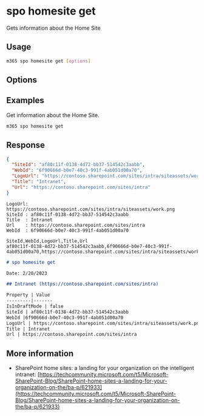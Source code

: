 
# spo homesite get

Gets information about the Home Site

## Usage

```sh
m365 spo homesite get [options]
```

## Options

<Global />

## Examples

Get information about the Home Site.

```sh
m365 spo homesite get
```

## Response

<Tabs>
  <TabItem value="JSON">

  ```json
  {
    "SiteId": "af80c11f-0138-4d72-bb37-514542c3aabb",
    "WebId": "6f90666d-b0e7-40c3-991f-4ab051d00a70",
    "LogoUrl": "https://contoso.sharepoint.com/sites/intra/siteassets/work.png",
    "Title": "Intranet",
    "Url": "https://contoso.sharepoint.com/sites/intra"
  }
  ```

  </TabItem>
  <TabItem value="Text">

  ```text
  LogoUrl: https://contoso.sharepoint.com/sites/intra/siteassets/work.png
  SiteId : af80c11f-0138-4d72-bb37-514542c3aabb
  Title  : Intranet
  Url    : https://contoso.sharepoint.com/sites/intra
  WebId  : 6f90666d-b0e7-40c3-991f-4ab051d00a70
  ```

  </TabItem>
  <TabItem value="CSV">

  ```csv
  SiteId,WebId,LogoUrl,Title,Url
  af80c11f-0138-4d72-bb37-514542c3aabb,6f90666d-b0e7-40c3-991f-4ab051d00a70,https://contoso.sharepoint.com/sites/intra/siteassets/work.png,Intranet,https://contoso.sharepoint.com/sites/intra
  ```

  </TabItem>
  <TabItem value="Markdown">

  ```md
  # spo homesite get

  Date: 2/20/2023

  ## Intranet (https://contoso.sharepoint.com/sites/intra)

  Property | Value
  ---------|-------
  IsInDraftMode | false
  SiteId | af80c11f-0138-4d72-bb37-514542c3aabb
  WebId |6f90666d-b0e7-40c3-991f-4ab051d00a70
  LogoUrl | https://contoso.sharepoint.com/sites/intra/siteassets/work.png
  Title | Intranet
  Url | https://contoso.sharepoint.com/sites/intra
  ```

  </TabItem>
</Tabs>

## More information

- SharePoint home sites: a landing for your organization on the intelligent intranet: [https://techcommunity.microsoft.com/t5/Microsoft-SharePoint-Blog/SharePoint-home-sites-a-landing-for-your-organization-on-the/ba-p/621933](https://techcommunity.microsoft.com/t5/Microsoft-SharePoint-Blog/SharePoint-home-sites-a-landing-for-your-organization-on-the/ba-p/621933)
